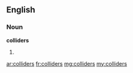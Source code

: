 ==English==

===Noun===
'''colliders'''

# {{plural of|collider}}

[[ar:colliders]]
[[fr:colliders]]
[[mg:colliders]]
[[my:colliders]]
